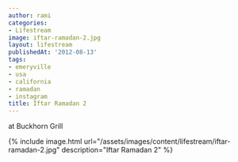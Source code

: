 ```yaml
---
author: rami
categories:
- Lifestream
image: iftar-ramadan-2.jpg
layout: lifestream
publishedAt: '2012-08-13'
tags:
- emeryville
- usa
- california
- ramadan
- instagram
title: Iftar Ramadan 2
---
```


at Buckhorn Grill

{% include image.html url="/assets/images/content/lifestream/iftar-ramadan-2.jpg" description="Iftar Ramadan 2" %}